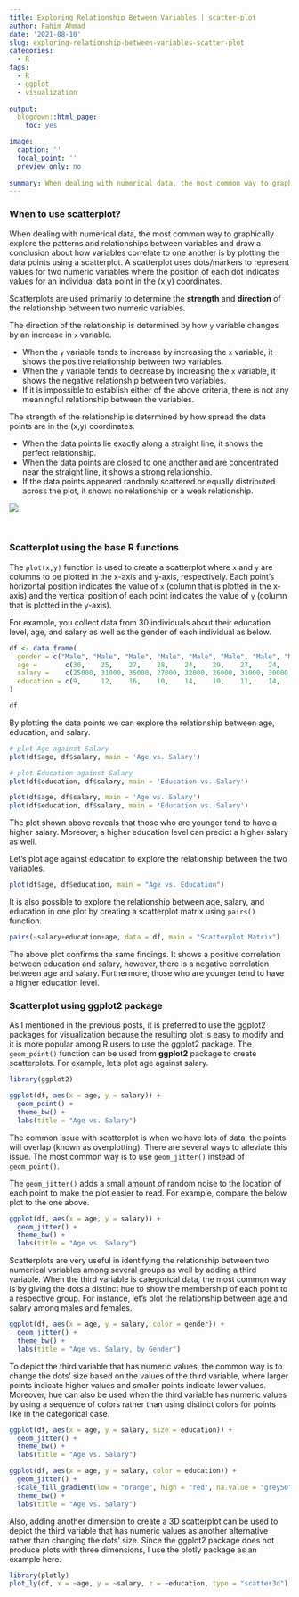 ```yaml
---
title: Exploring Relationship Between Variables | scatter-plot
author: Fahim Ahmad
date: '2021-08-10'
slug: exploring-relationship-between-variables-scatter-plot
categories:
  - R
tags:
  - R
  - ggplot
  - visualization
  
output:
  blogdown::html_page:
    toc: yes

image:
  caption: ''
  focal_point: ''
  preview_only: no
  
summary: When dealing with numerical data, the most common way to graphically explore the patterns and relationships between variables and draw conclusion about how varaibles relate to one another is by plotting the data points using a scatterplot. A scatterplot uses dots/markers to represent values for two numeric variables where the position of each dot indicates values for an individual data point in the (x,y) coordinates.
---
```


### When to use scatterplot?
When dealing with numerical data, the most common way to graphically explore the patterns and relationships between variables and draw a conclusion about how variables correlate to one another is by plotting the data points using a scatterplot. A scatterplot uses dots/markers to represent values for two numeric variables where the position of each dot indicates values for an individual data point in the (x,y) coordinates.

Scatterplots are used primarily to determine the **strength** and **direction** of the relationship between two numeric variables.

The direction of the relationship is determined by how `y` variable changes by an increase in `x` variable.

  * When the `y` variable tends to increase by increasing the `x` variable, it shows the positive relationship between two variables.
  * When the `y` variable tends to decrease by increasing the `x` variable, it shows the negative relationship between two variables.
  * If it is impossible to establish either of the above criteria, there is not any meaningful relationship between the variables.

The strength of the relationship is determined by how spread the data points are in the (x,y) coordinates.

  * When the data points lie exactly along a straight line, it shows the perfect relationship.
  * When the data points are closed to one another and are concentrated near the straight line, it shows a strong relationship.
  * If the data points appeared randomly scattered or equally distributed across the plot, it shows no relationship or a weak relationship.

![](/images/ExploringRelationshipBetweenVariablesscatterplot.png)

<br>

### Scatterplot using the base R functions

The `plot(x,y)` function is used to create a scatterplot where `x` and `y` are columns to be plotted in the x-axis and y-axis, respectively. Each point's horizontal position indicates the value of `x` (column that is plotted in the x-axis) and the vertical position of each point indicates the value of `y` (column that is plotted in the y-axis).

For example, you collect data from 30 individuals about their education level, age, and salary as well as the gender of each individual as below.

```r
df <- data.frame(
  gender = c("Male", "Male", "Male", "Male", "Male", "Male", "Male", "Male", "Male", "Female", "Female", "Female", "Female", "Female", "Female", "Female", "Female", "Female", "Female", "Female", "Male", "Male", "Male", "Male", "Female", "Female", "Female", "Female", "Female", "Male"),
  age =       c(30,    25,    27,    28,    24,    29,    27,    24,    22,    NA,    NA,    21,    25,    27,    29,    24,    22,    18,    NA,    25,    22,    23,    27,    NA,    18,    23,    19,    26,    23, 22),
  salary =    c(25000, 31000, 35000, 27000, 32000, 26000, 31000, 30000, 35000, 38000, 37000, 36000, 33000, 30000, 25000, 29000, 37000, 28000, 38000, 31000, 37000, 34000, 31000, 38000, 38000, 35000, 37000, 29000, 37000, 36000),
  education = c(9,     12,    16,    10,    14,    10,    11,    14,    16,    18,    18,    NA,    14,    12,    9,     13,    15,    10,    18,    12,    17,    16,    13,    18,    NA,    16,    NA,    12,    18, 17)
)

df
```

By plotting the data points we can explore the relationship between age, education, and salary.

```r
# plot Age against Salary
plot(df$age, df$salary, main = 'Age vs. Salary')

# plot Education against Salary
plot(df$education, df$salary, main = 'Education vs. Salary')
```

```r
plot(df$age, df$salary, main = 'Age vs. Salary')
plot(df$education, df$salary, main = 'Education vs. Salary')
```

The plot shown above reveals that those who are younger tend to have a higher salary. Moreover, a higher education level can predict a higher salary as well.

Let’s plot age against education to explore the relationship between the two variables.

```r
plot(df$age, df$education, main = "Age vs. Education")
```

It is also possible to explore the relationship between age, salary, and education in one plot by creating a scatterplot matrix using `pairs()` function.

```r
pairs(~salary+education+age, data = df, main = "Scatterplot Matrix")
```

The above plot confirms the same findings. It shows a positive correlation between education and salary, however, there is a negative correlation between age and salary. Furthermore, those who are younger tend to have a higher education level.

### Scatterplot using ggplot2 package

As I mentioned in the previous posts, it is preferred to use the ggplot2 packages for visualization because the resulting plot is easy to modify and it is more popular among R users to use the ggplot2 package. The `geom_point()` function can be used from **ggplot2** package to create scatterplots. For example, let's plot age against salary.

```r
library(ggplot2)

ggplot(df, aes(x = age, y = salary)) +
  geom_point() +
  theme_bw() +
  labs(title = "Age vs. Salary")
```


The common issue with scatterplot is when we have lots of data, the points will overlap (known as overplotting). There are several ways to alleviate this issue. The most common way is to use `geom_jitter()` instead of `geom_point()`.

The `geom_jitter()` adds a small amount of random noise to the location of each point to make the plot easier to read. For example, compare the below plot to the one above.


```r
ggplot(df, aes(x = age, y = salary)) +
  geom_jitter() +
  theme_bw() +
  labs(title = "Age vs. Salary")
```

Scatterplots are very useful in identifying the relationship between two numerical variables among several groups as well by adding a third variable. When the third variable is categorical data, the most common way is by giving the dots a distinct hue to show the membership of each point to a respective group. For instance, let's plot the relationship between age and salary among males and females.

```r
ggplot(df, aes(x = age, y = salary, color = gender)) +
  geom_jitter() +
  theme_bw() +
  labs(title = "Age vs. Salary, by Gender")
```

To depict the third variable that has numeric values, the common way is to change the dots’ size based on the values of the third variable, where larger points indicate higher values and smaller points indicate lower values. Moreover, hue can also be used when the third variable has numeric values by using a sequence of colors rather than using distinct colors for points like in the categorical case.

```r
ggplot(df, aes(x = age, y = salary, size = education)) +
  geom_jitter() +
  theme_bw() +
  labs(title = "Age vs. Salary")

ggplot(df, aes(x = age, y = salary, color = education)) +
  geom_jitter() +
  scale_fill_gradient(low = "orange", high = "red", na.value = "grey50", aesthetics = "color") +
  theme_bw() +
  labs(title = "Age vs. Salary")
```

Also, adding another dimension to create a 3D scatterplot can be used to depict the third variable that has numeric values as another alternative rather than changing the dots' size. Since the ggplot2 package does not produce plots with three dimensions, I use the plotly package as an example here.

```r
library(plotly)
plot_ly(df, x = ~age, y = ~salary, z = ~education, type = "scatter3d")
```




